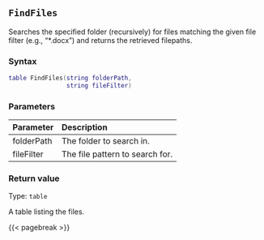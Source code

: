 ## `FindFiles`

Searches the specified folder (recursively) for files matching the given file filter (e.g., "*.docx") and returns the retrieved filepaths.

### Syntax {-}

``` .lua
table FindFiles(string folderPath,
                string fileFilter)
```

### Parameters {-}

**Parameter** | **Description**
| :-- | :-- |
folderPath | The folder to search in.
fileFilter | The file pattern to search for.

### Return value {-}

Type: `table` \

A table listing the files.

{{< pagebreak >}}